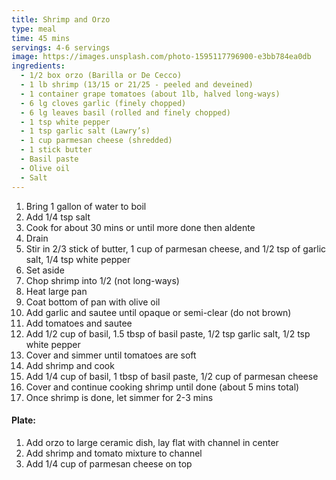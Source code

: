 ```yaml
---
title: Shrimp and Orzo
type: meal
time: 45 mins
servings: 4-6 servings
image: https://images.unsplash.com/photo-1595117796900-e3bb784ea0db
ingredients:
  - 1/2 box orzo (Barilla or De Cecco)
  - 1 lb shrimp (13/15 or 21/25 - peeled and deveined)
  - 1 container grape tomatoes (about 1lb, halved long-ways)
  - 6 lg cloves garlic (finely chopped)
  - 6 lg leaves basil (rolled and finely chopped)
  - 1 tsp white pepper
  - 1 tsp garlic salt (Lawry’s)
  - 1 cup parmesan cheese (shredded)
  - 1 stick butter
  - Basil paste
  - Olive oil
  - Salt
---
```


1. Bring 1 gallon of water to boil
1. Add 1/4 tsp salt
1. Cook for about 30 mins or until more done then aldente
1. Drain
1. Stir in 2/3 stick of butter, 1 cup of parmesan cheese, and 1/2 tsp of garlic salt, 1/4 tsp white pepper
1. Set aside
1. Chop shrimp into 1/2 (not long-ways)
1. Heat large pan
1. Coat bottom of pan with olive oil
1. Add garlic and sautee until opaque or semi-clear (do not brown)
1. Add tomatoes and sautee
1. Add 1/2 cup of basil, 1.5 tbsp of basil paste, 1/2 tsp garlic salt, 1/2 tsp white pepper
1. Cover and simmer until tomatoes are soft
1. Add shrimp and cook
1. Add 1/4 cup of basil, 1 tbsp of basil paste, 1/2 cup of parmesan cheese
1. Cover and continue cooking shrimp until done (about 5 mins total)
1. Once shrimp is done, let simmer for 2-3 mins

#### Plate:

1. Add orzo to large ceramic dish, lay flat with channel in center
1. Add shrimp and tomato mixture to channel
1. Add 1/4 cup of parmesan cheese on top
